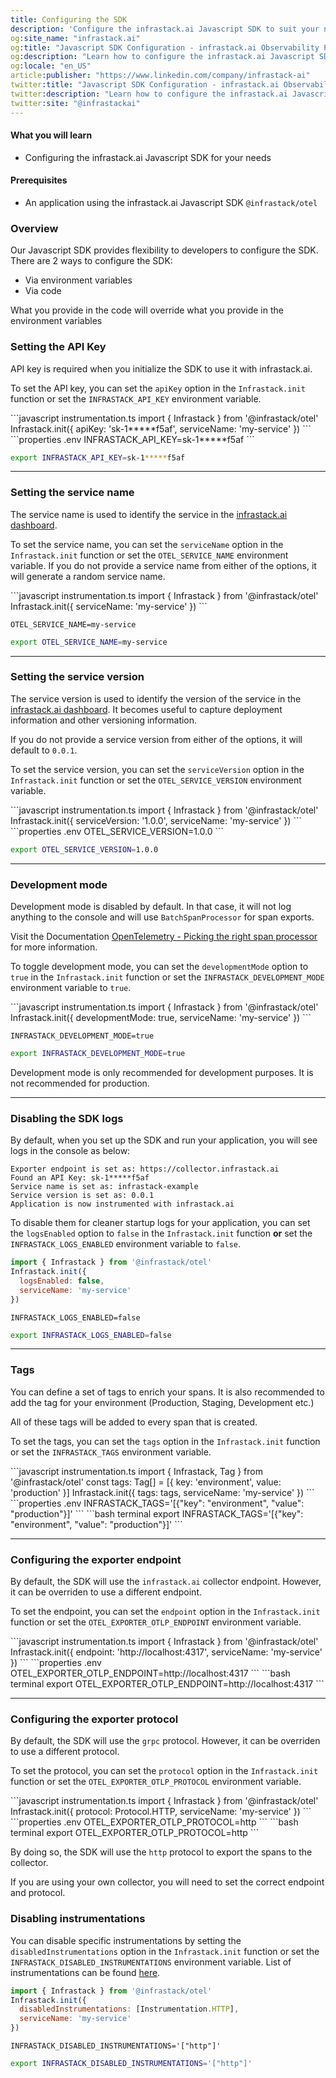 ```yaml
---
title: Configuring the SDK
description: 'Configure the infrastack.ai Javascript SDK to suit your needs'
og:site_name: "infrastack.ai"
og:title: "Javascript SDK Configuration - infrastack.ai Observability Platform"
og:description: "Learn how to configure the infrastack.ai Javascript SDK for optimal performance and customization in your application."
og:locale: "en_US"
article:publisher: "https://www.linkedin.com/company/infrastack-ai"
twitter:title: "Javascript SDK Configuration - infrastack.ai Observability Platform"
twitter:description: "Learn how to configure the infrastack.ai Javascript SDK for optimal performance and customization in your application."
twitter:site: "@infrastackai"
---
```


#### What you will learn
- Configuring the infrastack.ai Javascript SDK for your needs

#### Prerequisites
- An application using the infrastack.ai Javascript SDK `@infrastack/otel`

### Overview
Our Javascript SDK provides flexibility to developers to configure the SDK. There are 2 ways to configure the SDK:
- Via environment variables
- Via code

<Warning> What you provide in the code will override what you provide in the environment variables </Warning>

### Setting the API Key
API key is required when you initialize the SDK to use it with infrastack.ai. 

To set the API key, you can set the `apiKey` option in the `Infrastack.init` function or set the `INFRASTACK_API_KEY` environment variable.

<CodeGroup>
```javascript instrumentation.ts
import { Infrastack } from '@infrastack/otel'
Infrastack.init({
  apiKey: 'sk-1*****f5af',
  serviceName: 'my-service'
})
```
```properties .env
INFRASTACK_API_KEY=sk-1*****f5af
```

```bash terminal
export INFRASTACK_API_KEY=sk-1*****f5af
```
</CodeGroup>

---

### Setting the service name
The service name is used to identify the service in the [infrastack.ai dashboard](https://app.infrastack.ai).

To set the service name, you can set the `serviceName` option in the `Infrastack.init` function or set the `OTEL_SERVICE_NAME` environment variable.
If you do not provide a service name from either of the options, it will generate a random service name.

<CodeGroup>
```javascript instrumentation.ts
import { Infrastack } from '@infrastack/otel'
Infrastack.init({
  serviceName: 'my-service'
})
```

```properties .env
OTEL_SERVICE_NAME=my-service
```

```bash terminal
export OTEL_SERVICE_NAME=my-service
```
</CodeGroup>

---

### Setting the service version
The service version is used to identify the version of the service in the [infrastack.ai dashboard](https://app.infrastack.ai). 
It becomes useful to capture deployment information and other versioning information. 

If you do not provide a service version from either of the options, it will default to `0.0.1`.

To set the service version, you can set the `serviceVersion` option in the `Infrastack.init` function or set the `OTEL_SERVICE_VERSION` environment variable.

<CodeGroup>
```javascript instrumentation.ts
import { Infrastack } from '@infrastack/otel'
Infrastack.init({
  serviceVersion: '1.0.0',
  serviceName: 'my-service'
})
```
```properties .env
OTEL_SERVICE_VERSION=1.0.0
```

```bash terminal
export OTEL_SERVICE_VERSION=1.0.0
```
</CodeGroup>

---

### Development mode
Development mode is disabled by default. In that case, it will not log anything to the console and will use `BatchSpanProcessor` for span exports.

Visit the Documentation [OpenTelemetry - Picking the right span processor](https://opentelemetry.io/docs/languages/js/instrumentation/#picking-the-right-span-processor) for more information. 

To toggle development mode, you can set the `developmentMode` option to `true` in the `Infrastack.init` function or set the `INFRASTACK_DEVELOPMENT_MODE` environment variable to `true`.

<CodeGroup>
```javascript instrumentation.ts
import { Infrastack } from '@infrastack/otel'
Infrastack.init({
  developmentMode: true,
  serviceName: 'my-service'
})
```

```properties .env
INFRASTACK_DEVELOPMENT_MODE=true
```
 
```bash terminal
export INFRASTACK_DEVELOPMENT_MODE=true
```
</CodeGroup>

<Warning> Development mode is only recommended for development purposes. It is not recommended for production. </Warning>

---

### Disabling the SDK logs
By default, when you set up the SDK and run your application, you will see logs in the console as below:

```
Exporter endpoint is set as: https://collector.infrastack.ai
Found an API Key: sk-1*****f5af
Service name is set as: infrastack-example
Service version is set as: 0.0.1
Application is now instrumented with infrastack.ai
```
To disable them for cleaner startup logs for your application, you can set the `logsEnabled` option to `false` in the `Infrastack.init` function **or** set the `INFRASTACK_LOGS_ENABLED` environment variable to `false`.
<CodeGroup>
```javascript instrumentation.ts
import { Infrastack } from '@infrastack/otel'
Infrastack.init({
  logsEnabled: false,
  serviceName: 'my-service'
})
```

```properties .env
INFRASTACK_LOGS_ENABLED=false
```

```bash terminal
export INFRASTACK_LOGS_ENABLED=false
```
</CodeGroup>

---

### Tags
You can define a set of tags to enrich your spans. It is also recommended to add the tag for your environment (Production, Staging, Development etc.)

All of these tags will be added to every span that is created.

To set the tags, you can set the `tags` option in the `Infrastack.init` function or set the `INFRASTACK_TAGS` environment variable.

<CodeGroup>
```javascript instrumentation.ts
import { Infrastack, Tag } from '@infrastack/otel'
const tags: Tag[] = [{ key: 'environment', value: 'production' }]
Infrastack.init({
  tags: tags,
  serviceName: 'my-service'
})
```
```properties .env
INFRASTACK_TAGS='[{"key": "environment", "value": "production"}]'
```
```bash terminal
export INFRASTACK_TAGS='[{"key": "environment", "value": "production"}]'
```
</CodeGroup>

--- 

### Configuring the exporter endpoint
By default, the SDK will use the `infrastack.ai` collector endpoint. However, it can be overriden to use a different endpoint.

To set the endpoint, you can set the `endpoint` option in the `Infrastack.init` function or set the `OTEL_EXPORTER_OTLP_ENDPOINT` environment variable.

<CodeGroup>
```javascript instrumentation.ts
import { Infrastack } from '@infrastack/otel'
Infrastack.init({
  endpoint: 'http://localhost:4317',
  serviceName: 'my-service'
})
```
```properties .env
OTEL_EXPORTER_OTLP_ENDPOINT=http://localhost:4317
```
```bash terminal
export OTEL_EXPORTER_OTLP_ENDPOINT=http://localhost:4317
```
</CodeGroup>

---

### Configuring the exporter protocol
By default, the SDK will use the `grpc` protocol. However, it can be overriden to use a different protocol.

To set the protocol, you can set the `protocol` option in the `Infrastack.init` function or set the `OTEL_EXPORTER_OTLP_PROTOCOL` environment variable.

<CodeGroup>
```javascript instrumentation.ts
import { Infrastack } from '@infrastack/otel'
Infrastack.init({
  protocol: Protocol.HTTP,
  serviceName: 'my-service'
})
```
```properties .env
OTEL_EXPORTER_OTLP_PROTOCOL=http
```
```bash terminal
export OTEL_EXPORTER_OTLP_PROTOCOL=http
```
</CodeGroup>

By doing so, the SDK will use the `http` protocol to export the spans to the collector.

<Warning> If you are using your own collector, you will need to set the correct endpoint and protocol. </Warning>

### Disabling instrumentations
You can disable specific instrumentations by setting the `disabledInstrumentations` option in the `Infrastack.init` function or set the `INFRASTACK_DISABLED_INSTRUMENTATIONS` environment variable.
List of instrumentations can be found [here](https://github.com/infrastackai/infrastack/blob/96334ec455956c16837f276b1a5450ffc57ba17d/packages/javascript/otel/src/configuration/index.ts#L25).
<CodeGroup>
```javascript instrumentation.ts
import { Infrastack } from '@infrastack/otel'
Infrastack.init({
  disabledInstrumentations: [Instrumentation.HTTP],
  serviceName: 'my-service'
})
```
```properties .env
INFRASTACK_DISABLED_INSTRUMENTATIONS='["http"]'
```
```bash terminal
export INFRASTACK_DISABLED_INSTRUMENTATIONS='["http"]'
```
</CodeGroup>
